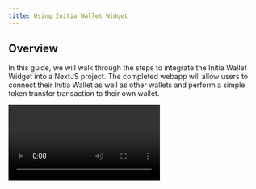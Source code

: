 ```yaml
---
title: Using Initia Wallet Widget
---
```


## Overview

In this guide, we will walk through the steps to integrate the Initia Wallet Widget into a NextJS project. The completed webapp will allow users to connect their Initia Wallet as well as other wallets and perform a simple token transfer transaction to their own wallet.

<Frame>
<video controls src="/videos/initia_wallet_widget/using_initia_wallet_widget.mp4" />
</Frame>

## Prerequisites

- [NodeJS](https://nodejs.org)
- [NextJS](https://nextjs.org)

## Project Setup

First, we need to create a new template directory for our NextJS project.

```sh
bunx create-next-app@latest initia-wallet-widget
```

Select "**Yes**" for all of the configuration prompts except for "Would you like to customize the default import alias".

Once the project is created, navigate into the project directory and install the dependencies. For this tutorial, we will need to use 3 libraries:

- `@initia/react-wallet-widget`: A React component that enables users to connect their Initia Wallet as well as other wallets.
- `@initia/initia.js`: A JavaScript library to interact with the Initia blockchain and minitias, including querying user balances and signing and sending transactions
- `@cosmjs/proto-signing`: A JavaScript library that allows us to sign encode Cosmos SDK messages for signing.

```sh
cd initia-wallet-widget
bun add @initia/react-wallet-widget @initia/initia.js @cosmjs/proto-signing
```

Once we have the project setup, we can start developing the frontend.

## Developing

### Adding the Wallet Widget Provider

First, we need to add the `WalletWidgetProvider` to our project. This will allow us to use the `useWallet` hook to interact with the wallet. To do so, we need to import the `WalletWidgetProvider` from `@initia/react-wallet-widget` and wrap the `children` component in `src/layout.tsx` with it.

```tsx src/layout.tsx
import type { Metadata } from 'next';
import { Inter } from 'next/font/google';
import './globals.css';
import { WalletWidgetProvider } from '@initia/react-wallet-widget'; // Import the WalletWidgetProvider

const inter = Inter({ subsets: ['latin'] });

export const metadata: Metadata = {
  title: 'Create Next App',
  description: 'Generated by create next app',
};

const chainId = 'initiation-1';

export default function RootLayout({
  children,
}: Readonly<{
  children: React.ReactNode;
}>) {
  return (
    <html lang="en">
      <body className={inter.className}>
        {/* Wrap the children component with the WalletWidgetProvider */}
        <WalletWidgetProvider chainId={chainId}>{children}</WalletWidgetProvider>
      </body>
    </html>
  );
}
```

We can change the `chainId` to any chain that is in the [initia-registry](https://github.com/initia-labs/initia-registry).

### Using the Wallet Widget

Once we have the `WalletWidgetProvider` in place, we can use the `useWallet` hook to interact with the wallet. We will do this by modifying `src/page.tsx`.

First, we declare `use client` at the top of the file and import the necessary libraries and hooks.

```tsx src/page.tsx
'use client';

import { useAddress, useWallet } from '@initia/react-wallet-widget';
import { MsgSend } from '@initia/initia.js';
import type { EncodeObject } from '@cosmjs/proto-signing';
import type { Msg } from '@initia/initia.js';
import { useState } from 'react';
```

- `useAddress`: A hook that returns the address of the connected wallet.
- `useWallet`: A hook that returns the wallet object.
- `MsgSend`: A message type that is used to send tokens from one wallet to another.
- `EncodeObject`: A type that is used to encode Cosmos SDK messages for signing.
- `Msg`: A type that is used to represent a Cosmos SDK message.
- `useState`: A hook that allows us to use state in our component.

Then, we need to create a function that will convert an array of messages of `Msg` type into an array of `EncodeObject` types.

```ts
const toEncodeObject = (msgs: Msg[]): EncodeObject[] => {
  return msgs.map((msg) => ({ typeUrl: msg.packAny().typeUrl, value: msg.toProto() }));
};
```

Finally, we will implement the Home component that will house our webapp functionality. We begin by declaring the states and variables we will need

```tsx src/page.tsx
const address = useAddress();
const { onboard, view, requestTx } = useWallet();
const [isLoading, setIsLoading] = useState(false);
const [transactionHash, setTransactionHash] = useState<string | null>(null);
```

- `address`: The address of the connected wallet.
- `onboard`: The wallet object.
- `view`: A function that allows us to view the wallet.
- `requestTx`: A function that allows us to request a transaction from the wallet.
- `isLoading`: A state variable that indicates whether the transaction is being requested.
- `transactionHash`: A state variable that stores the transaction hash.

Then, we implement a `send` function that will send a transaction to the wallet. The function will check if the wallet is connected, and if it is, it will request a transaction to send 1000000 `uinit` (1 INIT) from the wallet to itself.

```tsx src/page.tsx
const send = async () => {
  if (!address) return;
  setIsLoading(true);
  try {
    const msgs = [new MsgSend(address, address, '1000000uinit')];
    const hash = await requestTx({ messages: toEncodeObject(msgs), memo: 'Hello World' });
    setTransactionHash(hash);
    console.log(hash);
  } catch (error) {
    console.error('Transaction failed:', error);
  } finally {
    setIsLoading(false);
  }
};
```

Finally, we return the component that will be exposed to the user. The example component below renders a simple user interface for wallet interaction:
- If no wallet is connected, it displays a "Connect" button.
- Once connected, it shows the user's address and a "Send 1 INIT" button.
- The send button triggers a transaction sending 1 INIT to the user's own address.
- After a successful transaction, it displays the transaction hash with a link to the block explorer.

```tsx src/page.tsx
return (
    <main className="flex min-h-screen flex-col items-center p-24 bg-white">
      <div className="z-10 max-w-5xl w-full items-center justify-start font-mono text-sm flex flex-col mb-auto">
        {address ? (
          <div className="flex flex-col space-y-4">
            <button
              onClick={view}
              className="bg-transparent text-black font-bold py-2 px-4 rounded border border-black h-[10vh] flex items-center justify-center"
            >
              {address}
            </button>
            <button
              onClick={send}
              disabled={isLoading}
              className="bg-transparent text-black font-bold py-2 px-4 rounded border border-black h-[10vh] flex items-center justify-center disabled:opacity-50"
            >
              {isLoading ? 'Sending...' : 'Send 1 INIT'}
            </button>
            {transactionHash && (
              <p className="text-green-600">
                Transaction successful:{' '}
                <a
                  href={`https://scan.initia.xyz/initiation-1/txs/${transactionHash}`}
                  target="_blank"
                  rel="noopener noreferrer"
                  className="underline"
                >
                  {transactionHash}
                </a>
              </p>
            )}
          </div>
        ) : (
          <button
            onClick={onboard}
            className="bg-transparent text-black font-bold py-2 px-4 rounded border border-black h-[10vh] flex items-center justify-center"
          >
            Connect
          </button>
        )}
      </div>
    </main>
);
```

The final `src/layout.tsx` and `src/page.tsx` file should look like the following:

<CodeGroup>
```tsx src/page.tsx
'use client';

import { useAddress, useWallet } from '@initia/react-wallet-widget';
import { MsgSend } from '@initia/initia.js';
import type { EncodeObject } from '@cosmjs/proto-signing';
import type { Msg } from '@initia/initia.js';
import { useState } from 'react';

const toEncodeObject = (msgs: Msg[]): EncodeObject[] => {
  return msgs.map((msg) => ({ typeUrl: msg.packAny().typeUrl, value: msg.toProto() }));
};

export default function Home() {
  const address = useAddress();
  const { onboard, view, requestTx } = useWallet();
  const [isLoading, setIsLoading] = useState(false);
  const [transactionHash, setTransactionHash] = useState<string | null>(null);

  const send = async () => {
    if (!address) return;
    setIsLoading(true);
    try {
      const msgs = [new MsgSend(address, address, '1000000uinit')];
      const hash = await requestTx({ messages: toEncodeObject(msgs), memo: 'Hello World' });
      setTransactionHash(hash);
      console.log(hash);
    } catch (error) {
      console.error('Transaction failed:', error);
    } finally {
      setIsLoading(false);
    }
  };

  return (
    <main className="flex min-h-screen flex-col items-center p-24 bg-white">
      <div className="z-10 max-w-5xl w-full items-center justify-start font-mono text-sm flex flex-col mb-auto">
        {address ? (
          <div className="flex flex-col space-y-4">
            <button
              onClick={view}
              className="bg-transparent text-black font-bold py-2 px-4 rounded border border-black h-[10vh] flex items-center justify-center"
            >
              {address}
            </button>
            <button
              onClick={send}
              disabled={isLoading}
              className="bg-transparent text-black font-bold py-2 px-4 rounded border border-black h-[10vh] flex items-center justify-center disabled:opacity-50"
            >
              {isLoading ? 'Sending...' : 'Send 1 INIT'}
            </button>
            {transactionHash && (
              <p className="text-green-600">
                Transaction successful:{' '}
                <a
                  href={`https://scan.initia.xyz/initiation-1/txs/${transactionHash}`}
                  target="_blank"
                  rel="noopener noreferrer"
                  className="underline"
                >
                  {transactionHash}
                </a>
              </p>
            )}
          </div>
        ) : (
          <button
            onClick={onboard}
            className="bg-transparent text-black font-bold py-2 px-4 rounded border border-black h-[10vh] flex items-center justify-center"
          >
            Connect
          </button>
        )}
      </div>
    </main>
  );
}
```
```tsx src/layout.tsx
import type { Metadata } from 'next';
import { Inter } from 'next/font/google';
import './globals.css';
import { WalletWidgetProvider } from '@initia/react-wallet-widget';

const inter = Inter({ subsets: ['latin'] });

export const metadata: Metadata = {
  title: 'Create Next App',
  description: 'Generated by create next app',
};

export default function RootLayout({
  children,
}: Readonly<{
  children: React.ReactNode;
}>) {
  return (
    <html lang="en">
      <body className={inter.className}>
        <WalletWidgetProvider chainId="initiation-1">{children}</WalletWidgetProvider>
      </body>
    </html>
  );
}
```
</CodeGroup>

You can then run the project with `bun run dev` and navigate to `http://localhost:3000` to see the project in action. If everything is working correctly, you should see a an interface similar to the following:

<Frame>
![Initia Wallet Widget](/images/wallet-widget/wallet_widget_connect.png)
</Frame>

Clicking on "Connect" will open the wallet selector


<Frame>
![Initia Wallet Widget](/images/wallet-widget/wallet_widget_wallets.png)
</Frame>

Once a wallet is connected, clicking on "Send 1 INIT" will send a transaction to the wallet.

<Frame>
![Initia Wallet Widget](/images/wallet-widget/wallet_widget_connected.png)
</Frame>

Once the transaction is sent, the transaction hash will be displayed in the interface.

<Frame>
![Initia Wallet Widget](/images/wallet-widget/wallet_widget_success.png)
</Frame>

And that's it! You have successfully integrated the Initia Wallet Widget into your NextJS project. You can further extend this example in various ways, such as:

- Showing the user's INIT balance when the wallet is connected.
- Preventing the user from sending transactions if they do not have enough INIT balance.
- Allowing users to specify the amount of INIT to send and the destination address

and more.